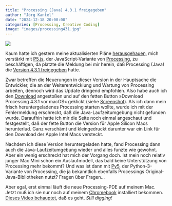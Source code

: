 ```yaml
---
title: "Processing (Java) 4.3.1 freigegeben"
author: "Jörg Kantel"
date: "2024-12-18 20:00:00"
categories: [Processing, Creative Coding]
image: "images/processing431.jpg"
---
```


[![](images/processing431-b.jpg)](https://www.flickr.com/photos/schockwellenreiter/54212950556/)

Kaum hatte ich gestern meine aktualisierten Pläne [herausgehauen](https://kantel.github.io/posts/2024121701_drei_p5js_buecher/), mich verstärkt mit [P5.js](http://cognitiones.kantel-chaos-team.de/programmierung/creativecoding/processing/p5js.html), der JavaScript-Variante von [Processing](http://cognitiones.kantel-chaos-team.de/programmierung/creativecoding/processing/processing.html), zu beschäftigen, da platzte die Meldung bei mir herein, daß Processing (Java) die [Version 4.3.1 freigegeben](https://medium.com/processing-foundation/announcing-the-release-of-processing-4-3-1-eef3b25fa377) hatte.

Zwar betreffen die Neuerungen in dieser Version in der Hauptsache die Entwickler, die an der Weiterentwicklung und Wartung von Processing arbeiten, dennoch wird das Update dringend empfohlen. Also habe auch ich den [Download](https://processing.org/download) angestoßen und auf den fetten Button »Download Processing 4.3.1 vor macOS« geklickt (siehe [Screenshot](https://www.flickr.com/photos/schockwellenreiter/54212950556/)). Als ich dann mein frisch heruntergeladenes Processing starten wollte, wurde ich mit der Fehlermeldung erschreckt, daß die Java-Laufzeitumgebung nicht gefunden wurde. Daraufhin hatte ich mir die Seite noch einmal angeschaut und festgestellt, daß der fette Button die Version für Apple Silicon Macs herunterlud. Ganz verschämt und kleingedruckt darunter war ein Link für den Download der Apple Intel Macs versteckt.

Nachdem ich diese Version heruntergeladen hatte, fand Processing dann auch die Java-Laufzeitumgebung wieder und alles funzte wie gewohnt. Aber ein wenig erschreckt hat mich der Vorgang doch. Ist mein noch relativ junger Mac Mini schon ein Auslaufmodell, das bald keine Unterstützung von Processing mehr bekommt? Und was ist dann mit [Py5](http://cognitiones.kantel-chaos-team.de/programmierung/creativecoding/processing/py5.html), der Python-3-Variante von Processing, die ja bekanntlich ebenfalls Processings Original-Java-Bibliotheken nutzt? Fragen über Fragen…

Aber egal, erst einmal läuft die neue Processing-PDE auf meinem Mac. Jetzt muß ich sie nur noch auf meinem [Chromebook](http://cognitiones.kantel-chaos-team.de/technik/chromebook.html) installiert bekommen. [Dieses Video behauptet](https://www.youtube.com/watch?v=OteeRNblwxU), daß es geht. *Still digging!*
